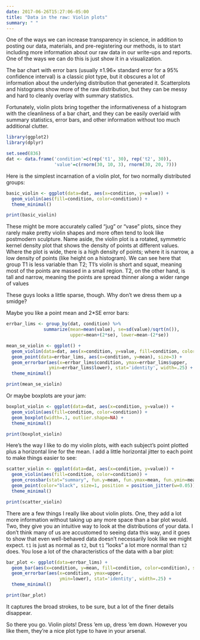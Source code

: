 ```yaml
---
date: 2017-06-26T15:27:06-05:00
title: "Data in the raw: Violin plots"
summary: " "
---
```


One of the ways we can increase transparency in science, in addition to posting our data, materials, and pre-registering our methods, is to start including more information about our raw data in our write-ups and reports. One of the ways we can do this is just show it in a visualization.

The bar chart with error bars (usually $\pm 1.96 \times$ standard error for a 95% confidence interval) is a classic plot type, but it obscures a lot of information about the underlying distribution that generated it. Scatterplots and histograms show more of the raw distribution, but they can be messy and hard to cleanly overlay with summary statistics.

Fortunately, violin plots bring together the informativeness of a histogram with the cleanliness of a bar chart, and they can be easily overlaid with summary statistics, error bars, and other information without too much additional clutter.

```r
library(ggplot2)
library(dplyr)

set.seed(836)
dat <- data.frame('condition'=c(rep('t1', 30), rep('t2', 30)), 
                  'value'=c(rnorm(30, 10, 3), rnorm(30, 20, 7)))
```

Here is the simplest incarnation of a violin plot, for two normally distributed groups:

```r
basic_violin <- ggplot(data=dat, aes(x=condition, y=value)) +
  geom_violin(aes(fill=condition, color=condition)) +
  theme_minimal()

print(basic_violin)
```

These might be more accurately called "jug" or "vase" plots, since they rarely make pretty violin shapes and more often tend to look like postmodern sculpture. Name aside, the violin plot is a rotated, symmetric kernel density plot that shows the density of points at different values. Where the plot is wide, there is a high density of points; where it is narrow, a low density of points (like height on a histogram). We can see here that group T1 is less variable than T2; T1's violin is short and squat, meaning most of the points are massed in a small region. T2, on the other hand, is tall and narrow, meaning the points are spread thinner along a wider range of values

These guys looks a little sparse, though. Why don't we dress them up a smidge?

Maybe you like a point mean and $2*$SE error bars:

```r
errbar_lims <- group_by(dat, condition) %>% 
              summarize(mean=mean(value), se=sd(value)/sqrt(n()), 
                        upper=mean+(2*se), lower=mean-(2*se))

mean_se_violin <- ggplot() +
  geom_violin(data=dat, aes(x=condition, y=value, fill=condition, color=condition)) +
  geom_point(data=errbar_lims, aes(x=condition, y=mean), size=3) +
  geom_errorbar(aes(x=errbar_lims$condition, ymax=errbar_lims$upper, 
                ymin=errbar_lims$lower), stat='identity', width=.25) +
  theme_minimal()

print(mean_se_violin)
```


Or maybe boxplots are your jam:

```r
boxplot_violin <- ggplot(data=dat, aes(x=condition, y=value)) +
  geom_violin(aes(fill=condition, color=condition)) +
  geom_boxplot(width=.1, outlier.shape=NA) +
  theme_minimal()

print(boxplot_violin)
```

Here's the way I like to do my violin plots, with each subject's point plotted plus a horizontal line for the mean. I add a little horizontal jitter to each point to make things easier to see:

```r
scatter_violin <- ggplot(data=dat, aes(x=condition, y=value)) +
  geom_violin(aes(fill=condition, color=condition)) +
  geom_crossbar(stat="summary", fun.y=mean, fun.ymax=mean, fun.ymin=mean, fatten=2, width=.5) +
  geom_point(color="black", size=1, position = position_jitter(w=0.05)) +
  theme_minimal()

print(scatter_violin)
```


There are a few things I really like about violin plots. One, they add a lot more information without taking up any more space than a bar plot would. Two, they give you an intuitive way to look at the distributions of your data. I don't think many of us are accustomed to seeing data this way, and it goes to show that even well-behaved data doesn't necessarily look like we might expect. `t1` is just as normal as `t2`, but `t1` "looks" a lot more normal than `t2` does. You lose a lot of the characteristics of the data with a bar plot:

```r
bar_plot <- ggplot(data=errbar_lims) +
  geom_bar(aes(x=condition, y=mean, fill=condition, color=condition), stat='identity', position='dodge') +
  geom_errorbar(aes(x=condition, ymax=upper, 
                    ymin=lower), stat='identity', width=.25) +
  theme_minimal()

print(bar_plot)
```

It captures the broad strokes, to be sure, but a lot of the finer details disappear.

So there you go. Violin plots! Dress 'em up, dress 'em down. However you like them, they're a nice plot type to have in your arsenal.